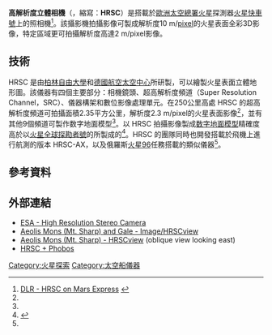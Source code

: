 {{noteTA
|1=zh-cn:欧洲空间局; zh-tw:歐洲太空總署;
|2=zh-cn:德国航空航天中心; zh-tw:德國航空太空中心;
|3=zh-hans:数字地面模型;zh-tw:數值地形模型;
}}
'''高解析度立體相機'''（{{lang-en|'''High Resolution Stereo Camera'''}}，縮寫：'''HRSC'''）是搭載於[[歐洲太空總署|歐洲太空總署]][[火星|火星]]探測器[[火星快車號|火星快車號]]上的照相機<ref name=dlr>[http://berlinadmin.dlr.de/Missions/express/kamera/kameraeng.shtml DLR - HRSC on Mars Express] {{webarchive|url=https://web.archive.org/web/20120117135618/http://berlinadmin.dlr.de/Missions/express/kamera/kameraeng.shtml |date=2012-01-17 }}</ref>。該攝影機拍攝影像可製成解析度10 m/[[像素|pixel]]的火星表面全彩3D影像，特定區域更可拍攝解析度高達2 m/pixel影像。

== 技術 ==
HRSC 是由[[柏林自由大學|柏林自由大學]]和[[德國航空太空中心|德國航空太空中心]]所研製，可以繪製火星表面立體地形圖。該儀器有四個主要部分：相機鏡頭、超高解析度頻道（Super Resolution Channel，SRC）、儀器構架和數位影像處理單元。在250公里高處 HRSC 的超高解析度頻道可拍攝面積2.35平方公里，解析度2.3 m/pixel的火星表面影像<ref name=dlr/>，並有其他9個頻道可製作数字地面模型<ref name=dlr/>。以 HRSC 拍攝影像製成[[数字地面模型|数字地面模型]]精確度高於以[[火星全球探勘者號|火星全球探勘者號]]的{{link-en|火星軌道雷射測高儀|Mars Orbiter Laser Altimeter}}所製成的<ref>{{Cite web |url=http://sci.esa.int/mars-express/34826-design/?fbodylongid=1597 |title=INSTRUMENT DESIGN HRSC: HIGH RESOLUTION STEREO CAMERA |accessdate=2014-03-07 |archive-date=2014-02-27 |archive-url=https://web.archive.org/web/20140227223318/http://sci.esa.int/mars-express/34826-design/?fbodylongid=1597 |dead-url=no }}</ref>。HRSC 的團隊同時也開發搭載於飛機上進行航測的版本 HRSC-AX，以及俄羅斯[[火星96|火星96]]任務搭載的類似儀器<ref name=dlr/>。

==參考資料==
{{reflist}}

==外部連結==
{{Commonscat|High Resolution Stereo Camera (HRSC)}}
*[http://www.esa.int/esaMI/Mars_Express/SEMUC75V9ED_1.html ESA - High Resolution Stereo Camera] {{Wayback|url=http://www.esa.int/esaMI/Mars_Express/SEMUC75V9ED_1.html |date=20120801080900 }}
*[http://hrscview.fu-berlin.de/cgi-bin/ion-p?ION__E1=UPDATE%3Aion%3A%2F%2Fhrscview2.ion&ION__E2=control%3Aion%3A%2F%2Fhrscview2.ion&image=7242_0000&image1=4+images&pos=4.915S%2C+137.328E&scale=100&viewport=800x1536&basemap_on=on&basemap=MOLAshaded&labels_on=on&hrsc_on=on&mode=mars&pansharpen=on&src_on=on&pview=North&exag=1&UPDATE=Update+view&image0=7242_0000&code=018791106 Aeolis Mons (Mt. Sharp) and Gale - Image/HRSCview] {{Wayback|url=http://hrscview.fu-berlin.de/cgi-bin/ion-p?ION__E1=UPDATE%3Aion%3A%2F%2Fhrscview2.ion&ION__E2=control%3Aion%3A%2F%2Fhrscview2.ion&image=7242_0000&image1=4+images&pos=4.915S%2C+137.328E&scale=100&viewport=800x1536&basemap_on=on&basemap=MOLAshaded&labels_on=on&hrsc_on=on&mode=mars&pansharpen=on&src_on=on&pview=North&exag=1&UPDATE=Update+view&image0=7242_0000&code=018791106 |date=20170807090039 }}
*[http://hrscview.fu-berlin.de/cgi-bin/ion-p?ION__E1=UPDATE%3Aion%3A%2F%2Fhrscview2.ion&ION__E2=control%3Aion%3A%2F%2Fhrscview2.ion&image=7242_0000&image1=4+images&pos=5.355S%2C+137.758E&scale=50&viewport=2000x2000&basemap_on=on&basemap=MOLAelevation&hrsc_on=on&mode=height&pansharpen=on&src_on=on&persp=on&pview=East&exag=1&UPDATE=Update+view&image0=7242_0000&code=84331089 Aeolis Mons (Mt. Sharp) - HRSCview] {{Wayback|url=http://hrscview.fu-berlin.de/cgi-bin/ion-p?ION__E1=UPDATE%3Aion%3A%2F%2Fhrscview2.ion&ION__E2=control%3Aion%3A%2F%2Fhrscview2.ion&image=7242_0000&image1=4+images&pos=5.355S%2C+137.758E&scale=50&viewport=2000x2000&basemap_on=on&basemap=MOLAelevation&hrsc_on=on&mode=height&pansharpen=on&src_on=on&persp=on&pview=East&exag=1&UPDATE=Update+view&image0=7242_0000&code=84331089 |date=20160805084224 }} (oblique view looking east) 
* [http://www.dlr.de/dlr/en/Portaldata/1/Resources/Bilder/missionen/mars/16_9/artikel_phobos3.jpg HRSC + Phobos] {{Wayback|url=http://www.dlr.de/dlr/en/Portaldata/1/Resources/Bilder/missionen/mars/16_9/artikel_phobos3.jpg |date=20131111193631 }} 

[[Category:火星探索|Category:火星探索]]
[[Category:太空船儀器|Category:太空船儀器]]
